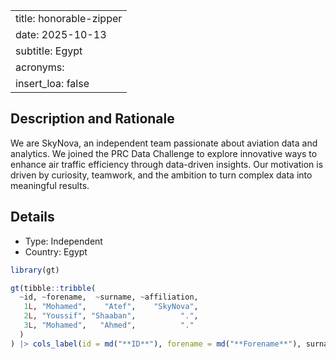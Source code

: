 
---
title: honorable-zipper
date: 2025-10-13
subtitle: Egypt
acronyms:
  insert_loa: false
---

## Description and Rationale

We are SkyNova, an independent team passionate about aviation data and analytics. We joined the PRC Data Challenge to explore innovative ways to enhance air traffic efficiency through data-driven insights. Our motivation is driven by curiosity, teamwork, and the ambition to turn complex data into meaningful results.

## Details

* Type: Independent
* Country: Egypt

```r
library(gt)

gt(tibble::tribble(
  ~id, ~forename,  ~surname, ~affiliation,
   1L, "Mohamed",    "Atef",    "SkyNova",
   2L, "Youssif", "Shaaban",          ".",
   3L, "Mohamed",   "Ahmed",          "."
  )
) |> cols_label(id = md("**ID**"), forename = md("**Forename**"), surname ~ md("**Surname**"), affiliation ~ md("**Affiliation**"))
```
